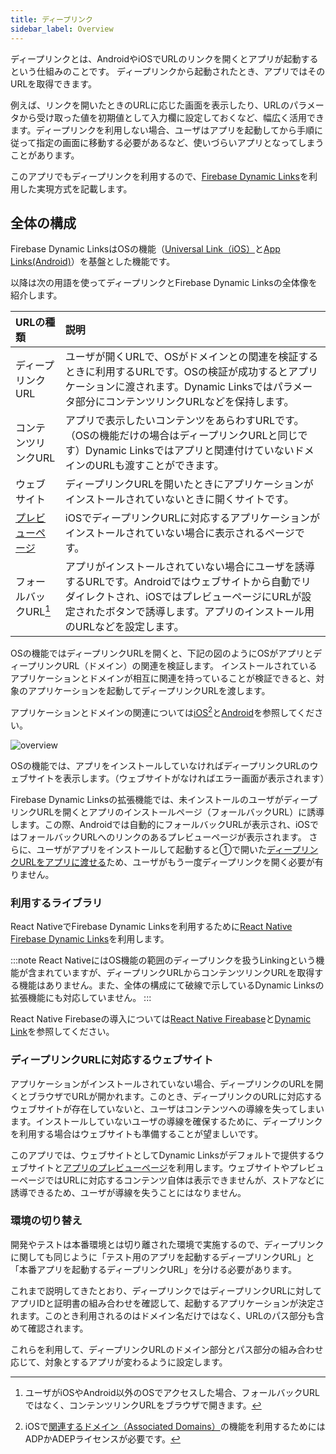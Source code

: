 ```yaml
---
title: ディープリンク
sidebar_label: Overview
---
```


ディープリンクとは、AndroidやiOSでURLのリンクを開くとアプリが起動するという仕組みのことです。
ディープリンクから起動されたとき、アプリではそのURLを取得できます。

例えば、リンクを開いたときのURLに応じた画面を表示したり、URLのパラメータから受け取った値を初期値として入力欄に設定しておくなど、幅広く活用できます。ディープリンクを利用しない場合、ユーザはアプリを起動してから手順に従って指定の画面に移動する必要があるなど、使いづらいアプリとなってしまうことがあります。

このアプリでもディープリンクを利用するので、[Firebase Dynamic Links](https://firebase.google.com/docs/dynamic-links)を利用した実現方式を記載します。

## 全体の構成

Firebase Dynamic LinksはOSの機能（[Universal Link（iOS）](https://developer.apple.com/ios/universal-links/)と[App Links(Android)](https://developer.android.com/training/app-links#add-app-links)）を基盤とした機能です。

以降は次の用語を使ってディープリンクとFirebase Dynamic Linksの全体像を紹介します。

|URLの種類|説明|
|:-------|:--|
|ディープリンクURL|ユーザが開くURLで、OSがドメインとの関連を検証するときに利用するURLです。OSの検証が成功するとアプリケーションに渡されます。Dynamic Linksではパラメータ部分にコンテンツリンクURLなどを保持します。|
|コンテンツリンクURL|アプリで表示したいコンテンツをあらわすURLです。（OSの機能だけの場合はディープリンクURLと同じです）Dynamic Linksではアプリと関連付けていないドメインのURLも渡すことができます。|
|ウェブサイト|ディープリンクURLを開いたときにアプリケーションがインストールされていないときに開くサイトです。|
|[プレビューページ](https://firebase.google.com/docs/dynamic-links/link-previews#app_preview_pages)|iOSでディープリンクURLに対応するアプリケーションがインストールされていない場合に表示されるページです。|
|フォールバックURL[^1]|アプリがインストールされていない場合にユーザを誘導するURLです。Androidではウェブサイトから自動でリダイレクトされ、iOSではプレビューページにURLが設定されたボタンで誘導します。アプリのインストール用のURLなどを設定します。|

OSの機能ではディープリンクURLを開くと、下記の図のようにOSがアプリとディープリンクURL（ドメイン）の関連を検証します。
インストールされているアプリケーションとドメインが相互に関連を持っていることが検証できると、対象のアプリケーションを起動してディープリンクURLを渡します。

アプリケーションとドメインの関連については[iOS](https://firebase.google.com/docs/dynamic-links/ios/receive)[^2]と[Android](https://firebase.google.com/docs/dynamic-links/android/receive)を参照してください。

[^1]:ユーザがiOSやAndroid以外のOSでアクセスした場合、フォールバックURLではなく、コンテンツリンクURLをブラウザで開きます。
[^2]:iOSで[関連するドメイン（Associated Domains）](https://help.apple.com/developer-account/#/dev21218dfd6)の機能を利用するためにはADPかADEPライセンスが必要です。

![overview](./overview.drawio.png)

OSの機能では、アプリをインストールしていなければディープリンクURLのウェブサイトを表示します。（ウェブサイトがなければエラー画面が表示されます）

Firebase Dynamic Linksの拡張機能では、未インストールのユーザがディープリンクURLを開くとアプリのインストールページ（フォールバックURL）に誘導します。この際、Androidでは自動的にフォールバックURLが表示され、iOSではフォールバックURLへのリンクのあるプレビューページが表示されます。
さらに、ユーザがアプリをインストールして起動すると①で開いた[ディープリンクURLをアプリに渡せる](https://firebase.google.com/docs/dynamic-links/operating-system-integrations)ため、ユーザがもう一度ディープリンクを開く必要が有りません。

### 利用するライブラリ

React NativeでFirebase Dynamic Linksを利用するために[React Native Firebase Dynamic Links](https://rnfirebase.io/dynamic-links/usage)を利用します。

:::note
React NativeにはOS機能の範囲のディープリンクを扱うLinkingという機能が含まれていますが、ディープリンクURLからコンテンツリンクURLを取得する機能はありません。また、全体の構成にて破線で示しているDynamic Linksの拡張機能にも対応していません。
:::

React Native Firebaseの導入については[React Native Fireabase](https://rnfirebase.io/)と[Dynamic Link](https://rnfirebase.io/dynamic-links/usage)を参照してください。

### ディープリンクURLに対応するウェブサイト

アプリケーションがインストールされていない場合、ディープリンクのURLを開くとブラウザでURLが開かれます。このとき、ディープリンクのURLに対応するウェブサイトが存在していないと、ユーザはコンテンツへの導線を失ってしまいます。インストールしていないユーザの導線を確保するために、ディープリンクを利用する場合はウェブサイトも準備することが望ましいです。

このアプリでは、ウェブサイトとしてDynamic Linksがデフォルトで提供するウェブサイトと[アプリのプレビューページ](https://firebase.google.com/docs/dynamic-links/link-previews#app_preview_pages)を利用します。ウェブサイトやプレビューページではURLに対応するコンテンツ自体は表示できませんが、ストアなどに誘導できるため、ユーザが導線を失うことにはなりません。

### 環境の切り替え

開発やテストは本番環境とは切り離された環境で実施するので、ディープリンクに関しても同じように「テスト用のアプリを起動するディープリンクURL」と「本番アプリを起動するディープリンクURL」を分ける必要があります。

これまで説明してきたとおり、ディープリンクではディープリンクURLに対してアプリIDと証明書の組み合わせを確認して、起動するアプリケーションが決定されます。このとき利用されるのはドメイン名だけではなく、URLのパス部分も含めて確認されます。

これらを利用して、ディープリンクURLのドメイン部分とパス部分の組み合わせ応じて、対象とするアプリが変わるように設定します。
